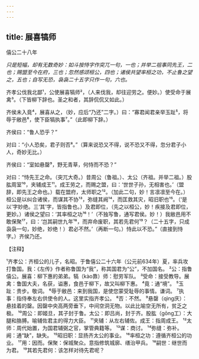```yaml
---
---
---
```

title: 展喜犒师
---



僖公二十八年

*只是短幅，却有无数奇妙：如斗按恃字作突兀一句，一也；并举二祖事同先王，二也；赐盟至今在府，三也；忽然感颂桓公，四也；诸侯共望率桓之功，不止鲁之望之，五也；自写无恐，袅袅二十五字只作一句，六也。*

齐孝公伐我北鄙¹，公使展喜犒师²，（人来伐我，却往迎劳之。便妙。）使受命于展禽³。（下皆柳下辞也。圣之和者，其辞侃侃又如此。）

齐侯未入竟⁴，展喜从之，（妙，应后“乃还”二字。）曰：“寡君闻君亲举玉趾⁵，将辱于敝邑⁶，使下臣犒执事⁷。”（此即柳下辞。）

齐侯曰：“鲁人恐乎？”

对曰：“小人恐矣，君子则否⁸。”（算来说恐又不得，说不恐又不得，忽分君子小人，奇妙无比。）

齐侯曰：“室如悬罄⁹，野无青草，何恃而不恐？”

对曰：“恃先王之命。（突兀大奇。）昔周公（鲁祖。）、太公（齐祖。并举二祖。）股肱周室¹⁰，夹辅成王¹¹。成王劳之，而赐之盟，曰：‘世世子孙，无相害也。’（盟辞，即先王之命也。）载在盟府，太师职之¹²。（加此二句，妙！言凛凛至今在。）桓公是以纠合诸侯，而谋其不协¹³，弥缝其阙¹⁴，而匡救其灾，昭旧职也¹⁵。（‘是以’字妙绝。三‘其’字，皆指鲁也。）及君即位，（先之以桓公，妙！疾接及君即位，更妙。）诸侯之望曰：‘其率桓之功¹⁶！’（不独写鲁，通写君侯。妙！）我敝邑用不敢保聚¹⁷，曰：‘岂其嗣世九年¹⁸，而弃命废职，其若先君何¹⁹？（二十五字，只成袅袅一句，妙绝，妙绝！）君必不然。’（再断一句。）恃此以不恐。”（直接到恃字。）齐侯乃还。

【注释】

¹齐孝公：齐桓公的儿子，名昭。于鲁僖公二十六年（公元前634年）夏，率兵攻打鲁国。我：《左传》作者称鲁国为“我”，称其国君为“公”，不加国名。
²公：指鲁僖公。展喜：柳下惠的弟弟。犒（kào靠）师：慰劳军队。
³受命：接受教导。展禽：鲁国大夫，名获，谥惠，食邑于柳下，故又叫柳下惠。
⁴竟：通“境”。
⁵玉趾：贵步。敬词。
⁶辱于敝邑：来到我国，是使您蒙受耻辱的事情。谦词。
⁷执事：指侍奉左右供使令的人。这里实指齐孝公。
⁸否：不然。
⁹悬罄（qìng庆）：悬挂着的罄。因罄中央高两旁垂下，中间空洞无物。以此比喻空无所有，贫乏之极。
¹⁰周公：即姬旦，其子封于鲁。太公：即吕尚，封于齐。股肱（gōng工）：大腿和胳膊。喻辅佐君主的得力大臣。
¹¹夹辅：从左右辅佐。成王：指周成王。
¹²太师：周代始置，为国君辅弼之官，掌管典籍等。
¹³谋：商讨。
¹⁴弥缝：弥补。阙：通“缺”，缺失。
¹⁵昭旧职：显扬齐太公的事业。
¹⁶率桓之功：遵循齐桓公的功业。
¹⁷用：因而。保聚：保城聚众。意指修筑城廓、缮治甲兵。
¹⁸嗣世：继世而为君。
¹⁹其若先君何：该怎样对待先君呢？